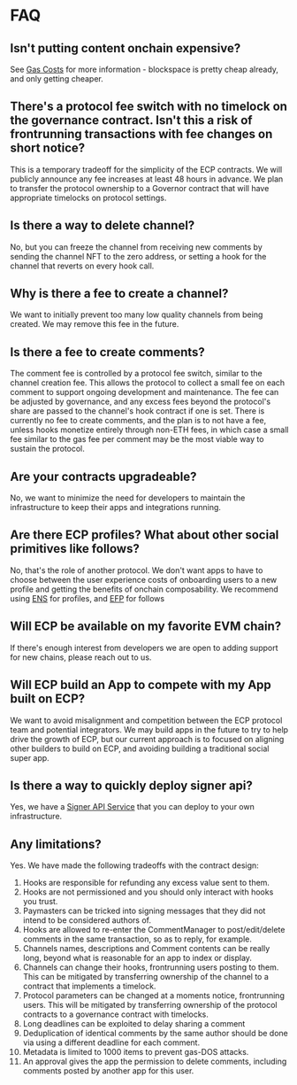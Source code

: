 # FAQ

## Isn't putting content onchain expensive?

See [Gas Costs](/gas-costs) for more information - blockspace is pretty cheap already, and only getting cheaper.

## There's a protocol fee switch with no timelock on the governance contract. Isn't this a risk of frontrunning transactions with fee changes on short notice?

This is a temporary tradeoff for the simplicity of the ECP contracts. We will publicly announce any fee increases at least 48 hours in advance. We plan to transfer the protocol ownership to a Governor contract that will have appropriate timelocks on protocol settings.

## Is there a way to delete channel?

No, but you can freeze the channel from receiving new comments by sending the channel NFT to the zero address, or setting a hook for the channel that reverts on every hook call.

## Why is there a fee to create a channel?

We want to initially prevent too many low quality channels from being created. We may remove this fee in the future.

## Is there a fee to create comments?

The comment fee is controlled by a protocol fee switch, similar to the channel creation fee. This allows the protocol to collect a small fee on each comment to support ongoing development and maintenance. The fee can be adjusted by governance, and any excess fees beyond the protocol's share are passed to the channel's hook contract if one is set.
There is currently no fee to create comments, and the plan is to not have a fee, unless hooks monetize entirely through non-ETH fees, in which case a small fee similar to the gas fee per comment may be the most viable way to sustain the protocol.

## Are your contracts upgradeable?

No, we want to minimize the need for developers to maintain the infrastructure to keep their apps and integrations running.

## Are there ECP profiles? What about other social primitives like follows?

No, that's the role of another protocol. We don't want apps to have to choose between the user experience costs of onboarding users to a new profile and getting the benefits of onchain composability. We recommend using [ENS](https://ens.domains) for profiles, and [EFP](https://efp.app) for follows

## Will ECP be available on my favorite EVM chain?

If there's enough interest from developers we are open to adding support for new chains, please reach out to us.

## Will ECP build an App to compete with my App built on ECP?

We want to avoid misalignment and competition between the ECP protocol team and potential integrators. We may build apps in the future to try to help drive the growth of ECP, but our current approach is to focused on aligning other builders to build on ECP, and avoiding building a traditional social super app.

## Is there a way to quickly deploy signer api?

Yes, we have a [Signer API Service](/integration-options/signer-api-service) that you can deploy to your own infrastructure.

## Any limitations?

Yes. We have made the following tradeoffs with the contract design:

1. Hooks are responsible for refunding any excess value sent to them.
1. Hooks are not permissioned and you should only interact with hooks you trust.
1. Paymasters can be tricked into signing messages that they did not intend to be considered authors of.
1. Hooks are allowed to re-enter the CommentManager to post/edit/delete comments in the same transaction, so as to reply, for example.
1. Channels names, descriptions and Comment contents can be really long, beyond what is reasonable for an app to index or display.
1. Channels can change their hooks, frontrunning users posting to them. This can be mitigated by transferring ownership of the channel to a contract that implements a timelock.
1. Protocol parameters can be changed at a moments notice, frontrunning users. This will be mitigated by transferring ownership of the protocol contracts to a governance contract with timelocks.
1. Long deadlines can be exploited to delay sharing a comment
1. Deduplication of identical comments by the same author should be done via using a different deadline for each comment.
1. Metadata is limited to 1000 items to prevent gas-DOS attacks.
1. An approval gives the app the permission to delete comments, including comments posted by another app for this user.
